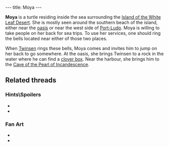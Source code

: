 ---
title: Moya
---

{{twinsunica import}}{{Infobox Character
 |image=Moya.jpg
 |race=creature|label=seaturtle
 |gender=female
 |size=small
 |age=adult
 |magical=no
 |lba1=
 |lba2=yes
 |alignment=neutral
 |occupation=
 |requires=
 |amount=
 |fam1=
 |fam2=
 |planet=
 |island=
 |building=
}}

'''Moya''' is a turtle residing inside the sea surrounding the [[Island of the White Leaf Desert]]. She is mostly seen around the southern beach of the island, either near the [[oasis]] or near the west side of [[Port-Ludo]]. Moya is willing to take people on her back for sea trips. To use her services, one should ring the bells located near either of those two places.

When [[Twinsen]] rings these bells, Moya comes and invites him to jump on her back to go somewhere. At the oasis, she brings Twinsen to a rock in the water where he can find a [[clover box]]. Near the harbour, she brings him to the [[Cave of the Pearl of Incandescence]].

==Related threads==
===Hints\Spoilers===
* {{thread|id=3823|title=Have you tried to give Moya the turtle your car on White Leaf Desert?}}
* {{thread|id=1023|title=Turtle}}

===Fan Art===
* {{post|id=112171|title=Lba3}}
* {{thread|id=3696|title=>>!real Lba3 Screenshot!<<}}

<!-- remove these category links when they're all automated by categorizers...
[[Category:Female characters]]
[[Category:Small characters]]
[[Category:Adult characters]]
[[Category:Desert Island inhabitants]]
[[Category:Animals]] -->